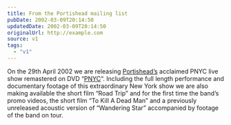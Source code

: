 ```yaml
---
title: From the Portishead mailing list
pubDate: 2002-03-09T20:14:50
updatedDate: 2002-03-09T20:14:50
originalUrl: http://example.com
source: v1
tags:
  - "v1"
---
```


On the 29th April 2002 we are releasing [Portishead&#8217;s][1] acclaimed PNYC live show remastered on DVD &#8220;[PNYC][2]&#8220;. Including the full length performance and documentary footage of this extraordinary New York show we are also making available the short film &#8220;Road Trip&#8221; and for the first time the band&#8217;s promo videos, the short film &#8220;To Kill A Dead Man&#8221; and a previously unreleased acoustic version of &#8220;Wandering Star&#8221; accompanied by footage of the band on tour.

[1]: http://www.portishead.co.uk/
[2]: http://www.portishead.co.uk/PDVD/
